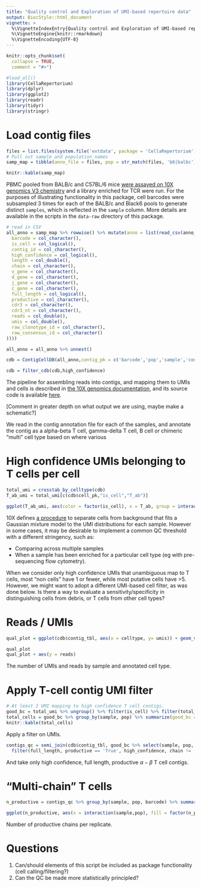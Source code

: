 ```yaml
---
title: "Quality control and Exploration of UMI-based repertoire data"
output: BiocStyle::html_document
vignette: >
  %\VignetteIndexEntry{Quality control and Exploration of UMI-based repertoire data}
  %\VignetteEngine{knitr::rmarkdown}
  %\VignetteEncoding{UTF-8}
---
```


```r
knitr::opts_chunk$set(
  collapse = TRUE,
  comment = "#>")
```

```r
#load_all()
library(CellaRepertorium)
library(dplyr)
library(ggplot2)
library(readr)
library(tidyr)
library(stringr)
```

# Load contig files

```r
files = list.files(system.file('extdata', package = 'CellaRepertorium'), pattern = "all_contig_annotations_.+?.csv.xz", recursive = TRUE, full.names = TRUE)
# Pull out sample and population names
samp_map = tibble(anno_file = files, pop = str_match(files, 'b6|balbc')[,1], sample = str_match(files, '_([0-9])\\.')[,2])

knitr::kable(samp_map)
```

PBMC pooled from BALB/c and C57BL/6 mice [were assayed on 10X genomics V3 chemistry](https://support.10xgenomics.com/single-cell-vdj/datasets/3.0.0/vdj_v1_mm_c57bl6_pbmc_t) and a library enriched for TCR were run.  For the purposes of illustrating functionality in this package, cell barcodes were subsampled 3 times for each of the BALB/c and Black6 pools to generate distinct `samples`, which is reflected in the `sample` column. More details are available in the scripts in the `data-raw` directory of this package.

```r
# read in CSV
all_anno = samp_map %>% rowwise() %>% mutate(anno = list(read_csv(anno_file, col_types = cols(
  barcode = col_character(),
  is_cell = col_logical(),
  contig_id = col_character(),
  high_confidence = col_logical(),
  length = col_double(),
  chain = col_character(),
  v_gene = col_character(),
  d_gene = col_character(),
  j_gene = col_character(),
  c_gene = col_character(),
  full_length = col_logical(),
  productive = col_character(),
  cdr3 = col_character(),
  cdr3_nt = col_character(),
  reads = col_double(),
  umis = col_double(),
  raw_clonotype_id = col_character(),
  raw_consensus_id = col_character()
))))

all_anno = all_anno %>% unnest() 

cdb = ContigCellDB(all_anno,contig_pk = c('barcode','pop','sample','contig_id'),cell_tbl = unique(all_anno[c("barcode","pop","sample","is_cell")]),cell_pk = c('barcode','pop','sample'))

cdb = filter_cdb(cdb,high_confidence)

```

The pipeline for assembling reads into contigs, and mapping them to UMIs and cells is described in [the 10X genomics documentation](https://support.10xgenomics.com/single-cell-vdj/software/pipelines/latest/algorithms/overview), and its source code is available [here](https://github.com/10XGenomics/cellranger/tree/5f5a6293bbc067e1965e50f0277286914b96c908).

[Comment in greater depth on what output we are using, maybe make a schematic?]

We read in the contig annotation file for each of the samples, and annotate the contig as a alpha-beta T cell, gamma-delta T cell, B cell or chimeric "multi" cell type based on where various 

# High confidence UMIs belonging to T cells per cell

```r
total_umi = crosstab_by_celltype(cdb)
T_ab_umi = total_umi[c(cdb$cell_pk,"is_cell","T_ab")]

ggplot(T_ab_umi, aes(color = factor(is_cell), x = T_ab, group = interaction(is_cell, sample, pop))) + stat_ecdf() + coord_cartesian(xlim = c(0, 10)) + ylab('Fraction of barcodes') + theme_minimal() + scale_color_discrete('10X called cell?')
```

10X defines [a procedure](https://support.10xgenomics.com/single-cell-vdj/software/pipelines/latest/algorithms/cell-calling)  to separate cells from background that fits a Gaussian mixture model to the UMI distributions for each sample.  However in some cases, it may be desirable to implement a common QC threshold with a different stringency, such as:

*  Comparing across multiple samples
*  When a sample has been enriched for a particular cell type (eg with pre-sequencing flow cytometry).

When we consider only high confidence UMIs that unambiguous map to T cells, most "non cells" have 1 or fewer, while most putative cells have >5.  However, we might want to adopt a different UMI-based cell filter, as was done below.  Is there a way to evaluate a sensitivity/specificity in distinguishing cells from debris, or T cells from other cell types?

# Reads / UMIs

```r
qual_plot = ggplot(cdb$contig_tbl, aes(x = celltype, y= umis)) + geom_violin() + geom_jitter() + facet_wrap(~sample + pop) + scale_y_log10() + xlab("Annotated cell type")

qual_plot 
qual_plot + aes(y = reads)
```

The number of UMIs and reads by sample and annotated cell type.

# Apply T-cell contig UMI filter

```r
# At least 2 UMI mapping to high confidence T cell contigs.
good_bc = total_umi %>% ungroup() %>% filter(is_cell) %>% filter(total_umi >= 2, is_T) %>% filter(high_confidence)
total_cells = good_bc %>% group_by(sample, pop) %>% summarize(good_bc = n())
knitr::kable(total_cells)
```

Apply a filter on UMIs.

```r
contigs_qc = semi_join(cdb$contig_tbl, good_bc %>% select(sample, pop, barcode)) %>% 
  filter(full_length, productive == 'True', high_confidence, chain != 'Multi')
```

And take only high confidence, full length, productive $\alpha-\beta$ T cell contigs.

# "Multi-chain" T cells

```r

n_productive = contigs_qc %>% group_by(sample, pop, barcode) %>% summarize(n_productive = n())

ggplot(n_productive, aes(x = interaction(sample,pop), fill = factor(n_productive))) + geom_bar(position = position_stack()) + theme_minimal() + xlab("Replicate") + ylab("Number of cell barcodes")

```

Number of productive chains per replicate.

# Questions

1. Can/should elements of this script be included as package functionality (cell calling/filtering?)
2. Can the QC be made more statistically principled?

